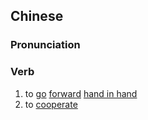 {{also|携手}}
==Chinese==
{{zh-forms|s=携手}}

===Pronunciation===
{{zh-pron
|m=携shǒu
|c=kwai4 sau2
|mn=qz,xm,zz:hê-chhiú
|cat=v
}}

===Verb===
{{zh-verb}}

# to [[go]] [[forward]] [[hand in hand]]
# to [[cooperate]]